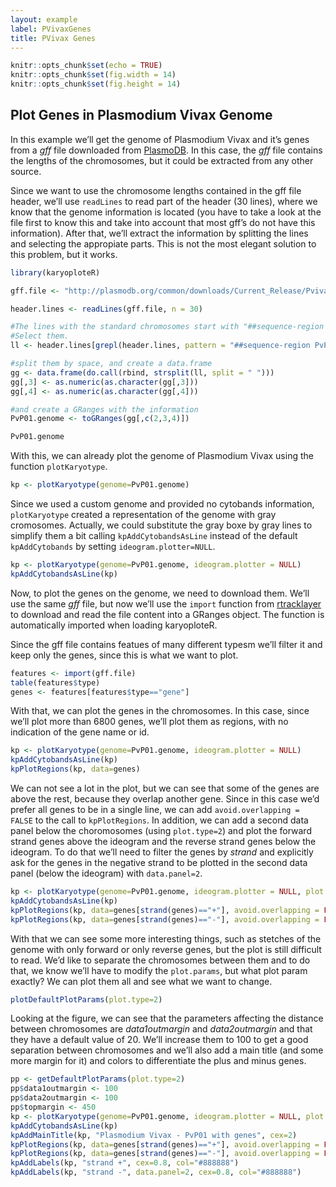 ```yaml
---
layout: example
label: PVivaxGenes
title: PVivax Genes
---
```



```r
knitr::opts_chunk$set(echo = TRUE)
knitr::opts_chunk$set(fig.width = 14)
knitr::opts_chunk$set(fig.height = 14)

```

## Plot Genes in Plasmodium Vivax Genome

In this example we'll get the genome of Plasmodium Vivax and it's genes from 
a _gff_ file downloaded from [PlasmoDB](http://plasmodb.org). In this case,
the _gff_ file contains the lengths of the chromosomes, but it could be
extracted from any other source.

Since we want to use the chromosome lengths contained in the gff file header, 
we'll use `readLines` to read part of the header (30 lines), where we 
know that the genome information is located (you have to take a look at the file
first to know this and take into account that most gff's do not have this 
information). After that, we'll extract the information by splitting the lines
and selecting the appropiate parts. This is not the most elegant solution to 
this problem, but it works.


```r
library(karyoploteR)

gff.file <- "http://plasmodb.org/common/downloads/Current_Release/PvivaxP01/gff/data/PlasmoDB-33_PvivaxP01.gff"

header.lines <- readLines(gff.file, n = 30)

#The lines with the standard chromosomes start with "##sequence-region PvP01".
#Select them.
ll <- header.lines[grepl(header.lines, pattern = "##sequence-region PvP01")]

#split them by space, and create a data.frame
gg <- data.frame(do.call(rbind, strsplit(ll, split = " ")))
gg[,3] <- as.numeric(as.character(gg[,3]))
gg[,4] <- as.numeric(as.character(gg[,4]))

#and create a GRanges with the information
PvP01.genome <- toGRanges(gg[,c(2,3,4)])

PvP01.genome

```

With this, we can already plot the genome of Plasmodium Vivax using the function
`plotKaryotype`.

```r
kp <- plotKaryotype(genome=PvP01.genome)
```

Since we used a custom genome and provided no cytobands information, 
`plotKaryotype` created a representation of the genome with gray cromosomes. 
Actually, we could substitute the gray boxe by gray lines to simplify them a bit
calling `kpAddCytobandsAsLine` instead of the default `kpAddCytobands` by setting
`ideogram.plotter=NULL`.


```r
kp <- plotKaryotype(genome=PvP01.genome, ideogram.plotter = NULL)
kpAddCytobandsAsLine(kp)
```

Now, to plot the genes on the genome, we need to download them. We'll use the 
same _gff_ file, but now we'll use the `import` function from 
[rtracklayer](http://bioconductor.org/packages/rtracklayer/) to download and 
read the file content into a GRanges object. The function is automatically 
imported when loading karyoploteR. 

Since the gff file contains featues of many different typesm we'll filter it and
keep only the genes, since this is what we want to plot.


```r
features <- import(gff.file)
table(features$type)
genes <- features[features$type=="gene"]
```

With that, we can plot the genes in the chromosomes. In this case, since we'll 
plot more than 6800 genes, we'll plot them as regions, with no indication of the
gene name or id.

```r
kp <- plotKaryotype(genome=PvP01.genome, ideogram.plotter = NULL)
kpAddCytobandsAsLine(kp)
kpPlotRegions(kp, data=genes)
```

We can not see a lot in the plot, but we can see that some of the genes are 
above the rest, because they overlap another gene. Since in this case we'd prefer
all genes to be in a single line, we can add `avoid.overlapping = FALSE` to
the call to `kpPlotRegions`. In addition, we can add a second data panel below
the choromosomes (using `plot.type=2`) and plot the forward strand genes above 
the ideogram and the reverse strand genes below the ideogram. To do that we'll 
need to filter the genes by _strand_ and explicitly ask for the genes in the 
negative strand to be plotted in the second data panel (below the ideogram) 
with `data.panel=2`.

```r
kp <- plotKaryotype(genome=PvP01.genome, ideogram.plotter = NULL, plot.type=2)
kpAddCytobandsAsLine(kp)
kpPlotRegions(kp, data=genes[strand(genes)=="+"], avoid.overlapping = FALSE)
kpPlotRegions(kp, data=genes[strand(genes)=="-"], avoid.overlapping = FALSE, data.panel=2)
```

With that we can see some more interesting things, such as stetches of the
genome with only forward or only reverse genes, but the plot is still difficult 
to read. We'd like to separate the chromosomes between them and to do that, we 
know we'll have to modify the `plot.params`, but what plot param exactly? 
We can plot them all and see what we want to change.

```r
plotDefaultPlotParams(plot.type=2)
```

Looking at the figure, we can see that the parameters affecting the distance 
between chromosomes are _data1outmargin_ and _data2outmargin_ and that they have
a default value of 20. We'll increase them to 100 to get a good separation 
between chromosomes and we'll also add a main title (and some more margin for it)
and colors to differentiate the plus and minus genes.

```r
pp <- getDefaultPlotParams(plot.type=2)
pp$data1outmargin <- 100
pp$data2outmargin <- 100
pp$topmargin <- 450
kp <- plotKaryotype(genome=PvP01.genome, ideogram.plotter = NULL, plot.type=2, plot.params = pp)
kpAddCytobandsAsLine(kp)
kpAddMainTitle(kp, "Plasmodium Vivax - PvP01 with genes", cex=2)
kpPlotRegions(kp, data=genes[strand(genes)=="+"], avoid.overlapping = FALSE, col="deepskyblue")
kpPlotRegions(kp, data=genes[strand(genes)=="-"], avoid.overlapping = FALSE, col="gold", data.panel=2)
kpAddLabels(kp, "strand +", cex=0.8, col="#888888")
kpAddLabels(kp, "strand -", data.panel=2, cex=0.8, col="#888888")
```
